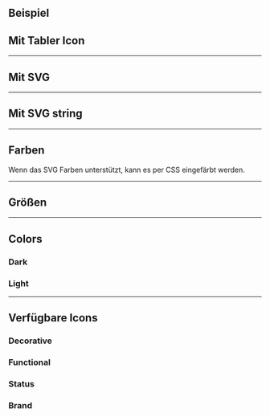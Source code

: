 ## Beispiel

<LiveCodeEditor />

## Mit Tabler Icon

<LiveCodeEditor example="tabler" editorCollapsed />

---

## Mit SVG

<LiveCodeEditor example="svg" editorCollapsed />

---

## Mit SVG string

<LiveCodeEditor example="svg-string" editorCollapsed />

---

## Farben

Wenn das SVG Farben unterstützt, kann es per CSS eingefärbt werden.

<LiveCodeEditor example="coloring" editorCollapsed />

---

## Größen

<LiveCodeEditor example="sizes" editorCollapsed />

---

## Colors

### Dark

<LiveCodeEditor example="dark" lightBackground editorCollapsed />

### Light

<LiveCodeEditor example="light" darkBackground editorCollapsed />

---

## Verfügbare Icons

### Decorative

<LiveCodeEditor example="decorative" editorCollapsed />

### Functional

<LiveCodeEditor example="functional" editorCollapsed />

### Status

<LiveCodeEditor example="states" editorCollapsed />

### Brand

<LiveCodeEditor example="brand" editorCollapsed />
